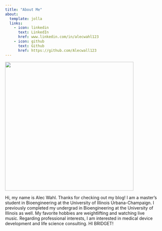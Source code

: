 ```yaml
---
title: "About Me"
about:
  template: jolla
  links:
    - icon: linkedin
      text: LinkedIn
      href: www.linkedin.com/in/alecwahl123
    - icon: github
      text: Github
      href: https://github.com/Alecwall123
---
```


![](images/imageforclass-02.jpg){width="422"}

Hi, my name is Alec Wahl. Thanks for checking out my blog! I am a master's student in Bioengineering at the University of Illinois Urbana-Champaign. I previously completed my undergrad in Bioengineering at the University of Illinois as well. My favorite hobbies are weightlifting and watching live music. Regarding professional interests, I am interested in medical device development and life science consulting. HI BRIDGET!
